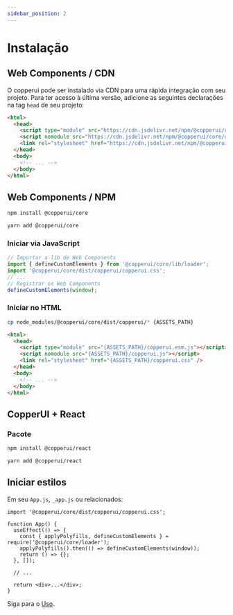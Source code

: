 ```yaml
---
sidebar_position: 2
---
```



# Instalação

## Web Components / CDN

O copperui pode ser instalado via CDN para uma rápida integração com seu projeto. Para ter acesso à última versão, adicione as seguintes declarações na tag `head` de seu projeto:

```html {3-5} showLineNumbers
<html>
  <head>
    <script type="module" src="https://cdn.jsdelivr.net/npm/@copperui/core/dist/copperui/copperui.esm.js"></script>
    <script nomodule src="https://cdn.jsdelivr.net/npm/@copperui/core/dist/copperui/copperui.js"></script>
    <link rel="stylesheet" href="https://cdn.jsdelivr.net/npm/@copperui/core/dist/copperui/copperui.css" />
  </head>
  <body>
    <!-- ... -->
  </body>
</html>
```

## Web Components / NPM

<Tabs groupId="pkg">
  <TabItem value="npm">

```sh
npm install @copperui/core
```

  </TabItem>
  <TabItem value="yarn">

```sh
yarn add @copperui/core
```

  </TabItem>

</Tabs>

### Iniciar via JavaScript

```js {2,3,6} showLineNumbers
// Importar a lib de Web Components
import { defineCustomElements } from '@copperui/core/lib/loader';
import '@copperui/core/dist/copperui/copperui.css';
// ...
// Registrar os Web Components
defineCustomElements(window);
```

### Iniciar no HTML

```sh
cp node_modules/@copperui/core/dist/copperui/* {ASSETS_PATH}
```

```html {3-5} showLineNumbers
<html>
  <head>
    <script type="module" src="{ASSETS_PATH}/copperui.esm.js"></script>
    <script nomodule src="{ASSETS_PATH}/copperui.js"></script>
    <link rel="stylesheet" href="{ASSETS_PATH}/copperui.css" />
  </head>
  <body>
    <!-- ... -->
  </body>
</html>
```

## CopperUI + React

### Pacote

<Tabs groupId="pkg">
  <TabItem value="npm">

```sh
npm install @copperui/react
```

  </TabItem>
  <TabItem value="yarn">

```sh
yarn add @copperui/react
```

  </TabItem>

</Tabs>

## Iniciar estilos

Em seu `App.js`, `_app.js` ou relacionados:

```tsx
import '@copperui/core/dist/copperui/copperui.css';
```

```tsx
function App() {
  useEffect(() => {
    const { applyPolyfills, defineCustomElements } = require('@copperui/core/loader');
    applyPolyfills().then(() => defineCustomElements(window));
    return () => {};
  }, []);

  // ...

  return <div>...</div>;
}
```

Siga para o [Uso](./uso.mdx).

